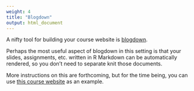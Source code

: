 ```yaml
---
weight: 4
title: "Blogdown"
output: html_document
---
```


A nifty tool for building your course website is [blogdown](https://bookdown.org/yihui/blogdown/).

Perhaps the most useful aspect of blogdown in this setting is that your slides, 
assignments, etc. written in R Markdown can be automatically rendered, so you 
don't need to separate knit those documents.

More instructions on this are forthcoming, but for the time being, you can use 
[this course website](https://github.com/Sta199-S18/website) as an example.
